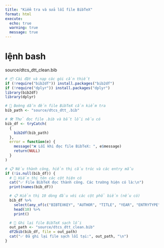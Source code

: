 ```yaml
---
title: "Kiểm tra và sửa lỗi file BibTeX"
format: html
execute:
  echo: true
  warning: true
  message: true
---
```


# lệnh bash
source/dtcs_dtt_clean.bib



```r
# 📦 Cài đặt và nạp các gói cần thiết
if (!require("bib2df")) install.packages("bib2df")
if (!require("dplyr")) install.packages("dplyr")
library(bib2df)
library(dplyr)

# 📂 Đường dẫn đến file BibTeX cần kiểm tra
bib_path <- "source/dtcs_dtt_.bib"

# 🛠️ Thử đọc file .bib và bắt lỗi nếu có
bib_df <- tryCatch(
  {
    bib2df(bib_path)
  },
  error = function(e) {
    message("❌ Lỗi khi đọc file BibTeX: ", e$message)
    return(NULL)
  }
)

# 📋 Nếu thành công, hiển thị cấu trúc và các entry mẫu
if (!is.null(bib_df)) {
  # 👀 Hiển thị tên các cột hiện có
  cat("✅ File BibTeX đọc thành công. Các trường hiện có là:\n")
  print(names(bib_df))

  # 📋 Hiển thị 10 dòng đầu với các cột phổ biến (nếu có)
  bib_df %>%
    select(any_of(c("BIBTEXKEY", "AUTHOR", "TITLE", "YEAR", "ENTRYTYPE"))) %>%
    head(10) %>%
    print()

  # 💾 Ghi lại file BibTeX sạch lỗi
  out_path <- "source/dtcs_dtt_clean.bib"
  df2bib(bib_df, file = out_path)
  cat("✅ Đã ghi lại file sạch lỗi tại:", out_path, "\n")
}

```

